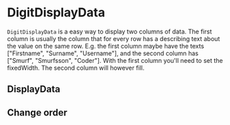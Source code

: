 
<Meta
    title="Elements|DigitDisplayData"
    component={DigitDisplayData}
    decorators={[DigitProvidersDecorator]}
/>

# DigitDisplayData

`DigitDisplayData` is a easy way to display two columns of data. The first column is usually the column that for every row has a describing text about the value on the same row. E.g. the first column maybe have the texts ["Firstname", "Surname", "Username"], and the second column has ["Smurf", "Smurfsson", "Coder"]. With the first column you'll need to set the fixedWidth. The second column will however fill.

## DisplayData

<Preview>
    <Story name="Normal">
        <DigitDisplayData
            data={{
                firstname: "Smurf",
                surname: "Smurfsson",
                username: "Coder"
            }}
            keysText={{
                firstname: "Firstname",
                surname: "Surname",
                username: "Username"
            }}
            keysOrder={["firstname", "surname", "username"]}
        />
    </Story>
    <Story name="Normal 2">
        <DigitDisplayData
            data={{
                firstname: "digIT",
                surname: "Hackerman",
                nick: "bestNick"
            }}
            keysText={{
                firstname: "Firstname",
                surname: "Surname",
                nick: "Nick"
            }}
            keysOrder={["firstname", "surname", "nick"]}
        />
    </Story>
</Preview>

## Change order

<Preview>
    <Story name="Normal order">
        <DigitDisplayData
            data={{
                firstname: "Smurf",
                surname: "Smurfsson",
                username: "Coder"
            }}
            keysText={{
                firstname: "Firstname",
                surname: "Surname",
                username: "Username"
            }}
            keysOrder={["username", "firstname", "surname"]}
        />
    </Story>
    <Story name="Normal 2 order">
        <DigitDisplayData
            data={{
                firstname: "digIT",
                surname: "Hackerman",
                nick: "myNick"
            }}
            keysText={{
                firstname: "Firstname",
                surname: "Surname",
                nick: "Nick"
            }}
            keysOrder={["firstname", "nick", "surname"]}
        />
    </Story>
</Preview>

<Props of={DigitDisplayData} />
